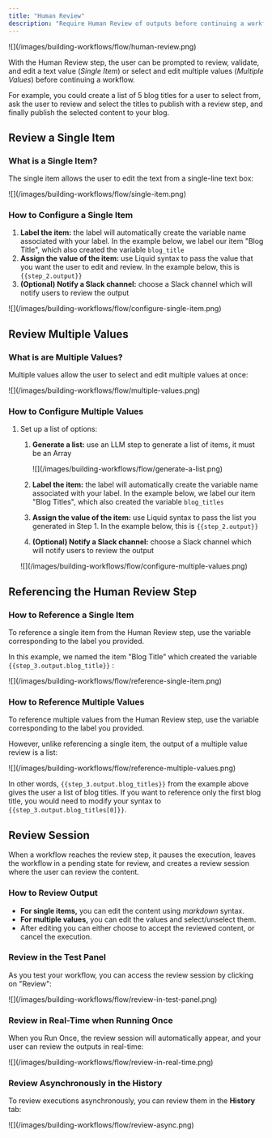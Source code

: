 ```yaml
---
title: "Human Review"
description: "Require Human Review of outputs before continuing a workflow"
---
```


<Frame>
![](/images/building-workflows/flow/human-review.png)
</Frame>

With the Human Review step, the user can be prompted to review, validate, and edit a text value (*Single Item*) or select and edit multiple values (*Multiple Values*) before continuing a workflow.

For example, you could create a list of 5 blog titles for a user to select from, ask the user to review and select the titles to publish with a review step, and finally publish the selected content to your blog.

## Review a Single Item

### What is a Single Item?

The single item allows the user to edit the text from a single-line text box:

<Frame caption="Single Item Review">
![](/images/building-workflows/flow/single-item.png)
</Frame>

### How to Configure a Single Item

1. **Label the item:** the label will automatically create the variable name associated with your label. In the example below, we label our item "Blog Title", which also created the variable `blog_title`
2. **Assign the value of the item:** use Liquid syntax to pass the value that you want the user to edit and review. In the example below, this is `{{step_2.output}}`
3. **(Optional) Notify a Slack channel:** choose a Slack channel which will notify users to review the output

<Frame caption="Single Item Configuration">
![](/images/building-workflows/flow/configure-single-item.png)
</Frame>


## Review Multiple Values

### What is are Multiple Values?

Multiple values allow the user to select and edit multiple values at once:

<Frame caption="Multiple Values Review">
![](/images/building-workflows/flow/multiple-values.png)
</Frame>

### How to Configure Multiple Values

1. Set up a list of options:
	1. **Generate a list:** use an LLM step to generate a list of items, it must be an Array

        <Frame caption="A list of 5 blog titles">
        ![](/images/building-workflows/flow/generate-a-list.png)
        </Frame>
	2. **Label the item:** the label will automatically create the variable name associated with your label. In the example below, we label our item "Blog Titles", which also created the variable `blog_titles`
	3. **Assign the value of the item:** use Liquid syntax to pass the list you generated in Step 1. In the example below, this is `{{step_2.output}}`
	4. **(Optional) Notify a Slack channel:** choose a Slack channel which will notify users to review the output

    <Frame caption="Multiple Values Configuration">
    ![](/images/building-workflows/flow/configure-multiple-values.png)
    </Frame>

## Referencing the Human Review Step

### How to Reference a Single Item

To reference a single item from the Human Review step, use the variable corresponding to the label you provided.

In this example, we named the item "Blog Title" which created the variable `{{step_3.output.blog_title}}` :

<Frame caption="Referencing a single item">
![](/images/building-workflows/flow/reference-single-item.png)
</Frame>

### How to Reference Multiple Values

To reference multiple values from the Human Review step, use the variable corresponding to the label you provided.

However, unlike referencing a single item, the output of a multiple value review is a list:

<Frame caption="Referencing multiple values">
![](/images/building-workflows/flow/reference-multiple-values.png)
</Frame>

In other words, `{{step_3.output.blog_titles}}` from the example above gives the user a list of blog titles. If you want to reference only the first blog title, you would need to modify your syntax to `{{step_3.output.blog_titles[0]}}`.

## Review Session

When a workflow reaches the review step, it pauses the execution, leaves the workflow in a pending state for review, and creates a review session where the user can review the content.

### How to Review Output

- **For single items,** you can edit the content using *markdown* syntax.
- **For multiple values,** you can edit the values and select/unselect them.
- After editing you can either choose to accept the reviewed content, or cancel the execution.

### Review in the Test Panel

As you test your workflow, you can access the review session by clicking on "Review":

<Frame caption="Review in the test panel">
![](/images/building-workflows/flow/review-in-test-panel.png)
</Frame>


### Review in Real-Time when Running Once

When you Run Once, the review session will automatically appear, and your user can review the outputs in real-time:

<Frame caption="Review when running once">
![](/images/building-workflows/flow/review-in-real-time.png)
</Frame>


### Review Asynchronously in the History

To review executions asynchronously, you can review them in the **History** tab:

<Steps>
<Step title="Click on History to view all executions"/>
<Step title="Filter the Status to Review needed"/>
<Step title="Click on View in the Actions column"/>
<Step title="Click on Review to review the output and continue the execution"/>
</Steps>

<Frame caption="Review from the history tab">
![](/images/building-workflows/flow/review-async.png)
</Frame>

